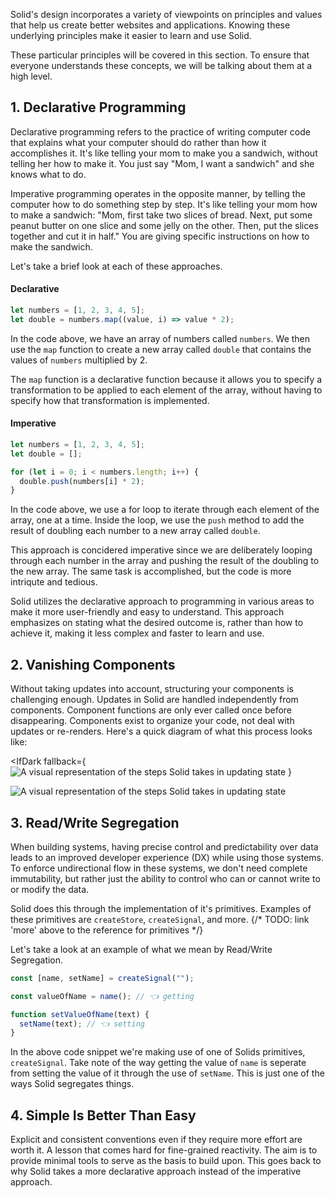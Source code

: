 
<Title> Thinking Solid </Title>

Solid's design incorporates a variety of viewpoints on principles and values that help us create better websites and applications. Knowing these underlying principles make it easier to learn and use Solid.

These particular principles will be covered in this section. To ensure that everyone understands these concepts, we will be talking about them at a high level.

## 1. Declarative Programming

Declarative programming refers to the practice of writing computer code that explains what your computer should do rather than how it accomplishes it. It's like telling your mom to make you a sandwich, without telling her how to make it. You just say "Mom, I want a sandwich" and she knows what to do.

Imperative programming operates in the opposite manner, by telling the computer how to do something step by step. It's like telling your mom how to make a sandwich: "Mom, first take two slices of bread. Next, put some peanut butter on one slice and some jelly on the other. Then, put the slices together and cut it in half." You are giving specific instructions on how to make the sandwich.

Let's take a brief look at each of these approaches.

#### Declarative

```js
let numbers = [1, 2, 3, 4, 5];
let double = numbers.map((value, i) => value * 2);
```

In the code above, we have an array of numbers called `numbers`. We then use the `map` function to create a new array called `double` that contains the values of `numbers` multiplied by 2.

The `map` function is a declarative function because it allows you to specify a transformation to be applied to each element of the array, without having to specify how that transformation is implemented.

#### Imperative

```js
let numbers = [1, 2, 3, 4, 5];
let double = [];

for (let i = 0; i < numbers.length; i++) {
  double.push(numbers[i] * 2);
}
```

In the code above, we use a for loop to iterate through each element of the array, one at a time. Inside the loop, we use the `push` method to add the result of doubling each number to a new array called `double`.

This approach is concidered imperative since we are deliberately looping through each number in the array and pushing the result of the doubling to the new array. The same task is accomplished, but the code is more intriqute and tedious.

Solid utilizes the declarative approach to programming in various areas to make it more user-friendly and easy to understand. This approach emphasizes on stating what the desired outcome is, rather than how to achieve it, making it less complex and faster to learn and use.

## 2. Vanishing Components

Without taking updates into account, structuring your components is challenging enough. Updates in Solid are handled independently from components. Component functions are only ever called once before disappearing. Components exist to organize your code, not deal with updates or re-renders. Here's a quick diagram of what this process looks like:

<IfDark
  fallback={
    <img
      src="/images/foundations/thinking-solid/solid-simple-state-update-light.svg"
      alt="A visual representation of the steps Solid takes in updating state"
    />
  }
>
  <img
    src="/images/foundations/thinking-solid/solid-simple-state-update-dark.svg"
    alt="A visual representation of the steps Solid takes in updating state"
  />
</IfDark>

## 3. Read/Write Segregation

When building systems, having precise control and predictability over data leads to an improved developer experience (DX) while using those systems. To enforce undirectional flow in these systems, we don't need complete immutability, but rather just the ability to control who can or cannot write to or modify the data.

Solid does this through the implementation of it's primitives. Examples of these primitives are `createStore`, `createSignal`, and more.
{/* TODO: link 'more' above to the reference for primitives */}

Let's take a look at an example of what we mean by Read/Write Segregation.

```js
const [name, setName] = createSignal("");

const valueOfName = name(); // 👈 getting

function setValueOfName(text) {
  setName(text); // 👈 setting
}
```

In the above code snippet we're making use of one of Solids primitives, `createSignal`. Take note of the way getting the value of `name` is seperate from setting the value of it through the use of `setName`. This is just one of the ways Solid segregates things.

## 4. Simple Is Better Than Easy

Explicit and consistent conventions even if they require more effort are worth it. A lesson that comes hard for fine-grained reactivity. The aim is to provide minimal tools to serve as the basis to build upon. This goes back to why Solid takes a more declarative approach instead of the imperative approach.
